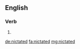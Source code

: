 ==English==

===Verb===
{{head|en|verb form}}

# {{en-past of|nictate}}

[[de:nictated]]
[[fa:nictated]]
[[mg:nictated]]